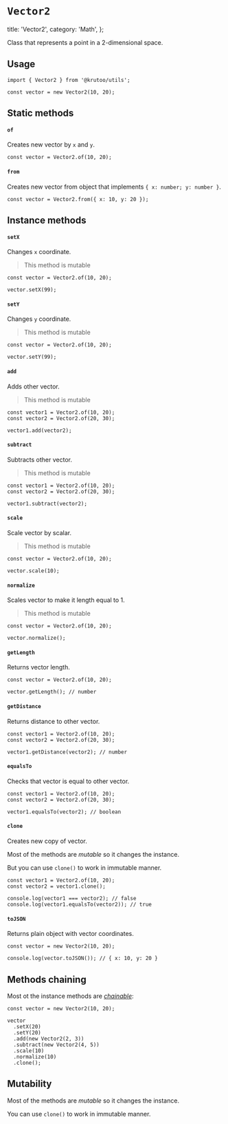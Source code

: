 # `Vector2`

  title: 'Vector2',
  category: 'Math',
};

Class that represents a point in a 2-dimensional space.

## Usage

```tsx
import { Vector2 } from '@krutoo/utils';

const vector = new Vector2(10, 20);
```

## Static methods

#### `of`

Creates new vector by `x` and `y`.

```tsx
const vector = Vector2.of(10, 20);
```

#### `from`

Creates new vector from object that implements `{ x: number; y: number }`.

```tsx
const vector = Vector2.from({ x: 10, y: 20 });
```

## Instance methods

#### `setX`

Changes `x` coordinate.

> This method is mutable

```tsx
const vector = Vector2.of(10, 20);

vector.setX(99);
```

#### `setY`

Changes `y` coordinate.

> This method is mutable

```tsx
const vector = Vector2.of(10, 20);

vector.setY(99);
```

#### `add`

Adds other vector.

> This method is mutable

```tsx
const vector1 = Vector2.of(10, 20);
const vector2 = Vector2.of(20, 30);

vector1.add(vector2);
```

#### `subtract`

Subtracts other vector.

> This method is mutable

```tsx
const vector1 = Vector2.of(10, 20);
const vector2 = Vector2.of(20, 30);

vector1.subtract(vector2);
```

#### `scale`

Scale vector by scalar.

> This method is mutable

```tsx
const vector = Vector2.of(10, 20);

vector.scale(10);
```

#### `normalize`

Scales vector to make it length equal to 1.

> This method is mutable

```tsx
const vector = Vector2.of(10, 20);

vector.normalize();
```

#### `getLength`

Returns vector length.

```tsx
const vector = Vector2.of(10, 20);

vector.getLength(); // number
```

#### `getDistance`

Returns distance to other vector.

```tsx
const vector1 = Vector2.of(10, 20);
const vector2 = Vector2.of(20, 30);

vector1.getDistance(vector2); // number
```

#### `equalsTo`

Checks that vector is equal to other vector.

```tsx
const vector1 = Vector2.of(10, 20);
const vector2 = Vector2.of(20, 30);

vector1.equalsTo(vector2); // boolean
```

#### `clone`

Creates new copy of vector.

Most of the methods are _mutable_ so it changes the instance.

But you can use `clone()` to work in immutable manner.

```tsx
const vector1 = Vector2.of(10, 20);
const vector2 = vector1.clone();

console.log(vector1 === vector2); // false
console.log(vector1.equalsTo(vector2)); // true
```

#### `toJSON`

Returns plain object with vector coordinates.

```tsx
const vector = new Vector2(10, 20);

console.log(vector.toJSON()); // { x: 10, y: 20 }
```

## Methods chaining

Most ot the instance methods are [_chainable_](https://en.wikipedia.org/wiki/Method_chaining):

```tsx
const vector = new Vector2(10, 20);

vector
  .setX(20)
  .setY(20)
  .add(new Vector2(2, 3))
  .subtract(new Vector2(4, 5))
  .scale(10)
  .normalize(10)
  .clone();
```

## Mutability

Most of the methods are _mutable_ so it changes the instance.

You can use `clone()` to work in immutable manner.
